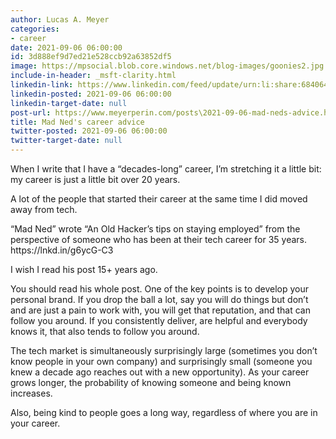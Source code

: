 ```yaml
---
author: Lucas A. Meyer
categories:
- career
date: 2021-09-06 06:00:00
id: 3d888ef9d7ed21e528ccb92a63852df5
image: https://mpsocial.blob.core.windows.net/blog-images/goonies2.jpg
include-in-header: _msft-clarity.html
linkedin-link: https://www.linkedin.com/feed/update/urn:li:share:6840649034512900096
linkedin-posted: 2021-09-06 06:00:00
linkedin-target-date: null
post-url: https://www.meyerperin.com/posts\2021-09-06-mad-neds-advice.html
title: Mad Ned's career advice
twitter-posted: 2021-09-06 06:00:00
twitter-target-date: null
---
```


When I write that I have a "decades-long" career, I'm stretching it a little bit: my career is just a little bit over 20 years. 

A lot of the people that started their career at the same time I did moved away from tech. 

"Mad Ned" wrote "An Old Hacker's tips on staying employed" from the perspective of someone who has been at their tech career for 35 years.
https://lnkd.in/g6ycG-C3 

I wish I read his post 15+ years ago. 

You should read his whole post. One of the key points is to develop your personal brand. If you drop the ball a lot, say you will do things but don't and are just a pain to work with, you will get that reputation, and that can follow you around. If you consistently deliver, are helpful and everybody knows it, that also tends to follow you around. 

The tech market is simultaneously surprisingly large (sometimes you don't know people in your own company) and surprisingly small (someone you knew a decade ago reaches out with a new opportunity). As your career grows longer, the probability of knowing someone and being known increases.

Also, being kind to people goes a long way, regardless of where you are in your career.
